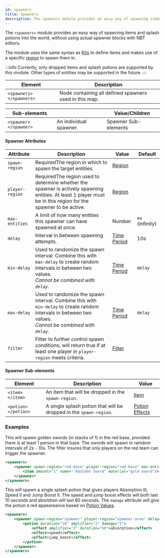 ```yaml
---
id: spawners
title: Spawners
description: The spawners module provides an easy way of spawning items and splash potions into the world, without using actual spawner blocks.
---
```


The `<spawners>` module provides an easy way of spawning items and splash potions into the world, without using actual spawner blocks with NBT editors.

The module uses the same syntax as [Kits](/docs/modules/gear/kits) to
define items and makes use of a specific [region](/docs/modules/mechanics/regions) to spawn them in.

:::info
Currently, only dropped items and splash potions are supported by this module.
Other types of entities may be supported in the future.
:::

| Element | Description |
|---|---|
| `<spawners> </spawners>` | Node containing all defined spawners used in this map. |

| Sub-elements || Value/Children |
|---|---|---|
| `<spawner> </spawner>` | An individual spawner. | <span className="badge badge--secondary">Spawner Sub-elements</span> |

#### Spawner Attributes

| Attribute | Description | Value | Default |
|---|---|---|---|
| `spawn-region` | <span className="badge badge--danger">Required</span>The region in which to spawn the target entities. | [Region](/docs/modules/mechanics/regions) |
| `player-region` | <span className="badge badge--danger">Required</span>The region used to determine whether the spawner is actively spawning entities. At least 1 player must be in this region for the spawner to be active. | [Region](/docs/modules/mechanics/regions) |
| `max-entities` | A limit of how many entities this spawner can have spawned at once. | <span className="badge badge--primary">Number</span> | `oo` (infinity) |
| `delay` | Interval in between spawning attempts. | [Time Period](/docs/reference/misc/time-periods) | 10s |
| `min-delay` | Used to randomize the spawn interval. Combine this with `max-delay` to create random intervals in between two values.<br />*Cannot be combined with `delay`.* | [Time Period](/docs/reference/misc/time-periods) | `delay` |
| `max-delay` | Used to randomize the spawn interval. Combine this with `min-delay` to create random intervals in between two values.<br />*Cannot be combined with `delay`.* | [Time Period](/docs/reference/misc/time-periods) | `delay` |
| `filter` | Filter to further control spawn conditions, will return true if at least one player in `player-region` meets criteria. | [Filter](/docs/modules/mechanics/filters) |

#### Spawner Sub-elements

| Element | Description | Value |
|---|---|---|
| `<item> </item>` | An item that will be dropped in the `spawn-region`. | [Item](/docs/modules/gear/items) |
| `<potion> </potion>` | A single splash potion that will be dropped in the `spawn-region`. | [Potion Effects](/docs/modules/gear/potions) |

### Examples

This will spawn golden swords (in stacks of 1) in the red base, provided there is at least 1 person in that base.
The swords will spawn in ramdom intervals of 2s - 10s.
The <label>filter</label> insures that only players on the red team can trigger the spawner.

```xml
<spawners>
    <spawner spawn-region="red-base" player-region="red-base" max-entities="50" min-delay="2s" max-delay="10s" filter="only-red">
        <item amount="1" name="`6Golden Sword" material="gold sword"/>
    </spawner>
</spawners>
```

This will spawn a single splash potion that gives players Absorption III, Speed II and Jump Boost II.
The speed and jump boost effects will both last 10 seconds and aborbtion will last 60 seconds.
The `damage` attribute will give the potion a red appeareance based on
[Potion Values](/docs/reference/items/potions#potion-names--colors).

```xml
<spawners>
    <spawner spawn-region="spawner" player-region="spawner-area" delay="2s">
        <potion duration="10" amplifier="2" damage="5">
            <effect amplifier="3" duration="60">absorption</effect>
            <effect>speed</effect>
            <effect>jump_boost</effect>
        </potion>
    </spawner>
</spawners>
```
